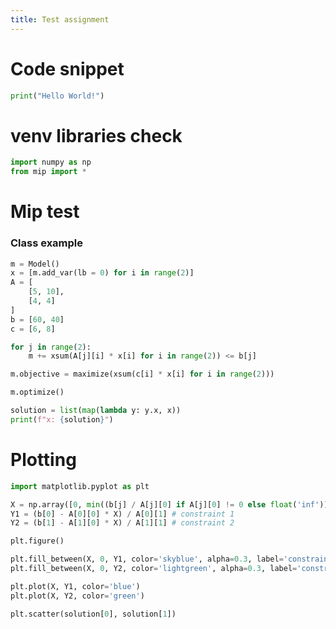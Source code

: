 ```yaml
---
title: Test assignment
---
```


# Code snippet

```python
print("Hello World!")
```

# venv libraries check

```python
import numpy as np
from mip import *
```

# Mip test

### Class example

```python
m = Model()
x = [m.add_var(lb = 0) for i in range(2)]
A = [
    [5, 10],
    [4, 4]
]
b = [60, 40]
c = [6, 8]

for j in range(2):
    m += xsum(A[j][i] * x[i] for i in range(2)) <= b[j]

m.objective = maximize(xsum(c[i] * x[i] for i in range(2)))

m.optimize()

solution = list(map(lambda y: y.x, x))
print(f"x: {solution}")
```

# Plotting

```python
import matplotlib.pyplot as plt

X = np.array([0, min((b[j] / A[j][0] if A[j][0] != 0 else float('inf')) for j in range(2))])
Y1 = (b[0] - A[0][0] * X) / A[0][1] # constraint 1
Y2 = (b[1] - A[1][0] * X) / A[1][1] # constraint 2

plt.figure()

plt.fill_between(X, 0, Y1, color='skyblue', alpha=0.3, label='constraint 1')
plt.fill_between(X, 0, Y2, color='lightgreen', alpha=0.3, label='constraint 2')

plt.plot(X, Y1, color='blue')
plt.plot(X, Y2, color='green')

plt.scatter(solution[0], solution[1])
```